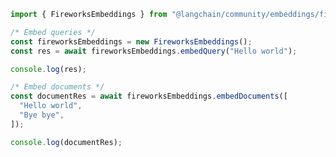 ```typescript
import { FireworksEmbeddings } from "@langchain/community/embeddings/fireworks";

/* Embed queries */
const fireworksEmbeddings = new FireworksEmbeddings();
const res = await fireworksEmbeddings.embedQuery("Hello world");

console.log(res);

/* Embed documents */
const documentRes = await fireworksEmbeddings.embedDocuments([
  "Hello world",
  "Bye bye",
]);

console.log(documentRes);
```